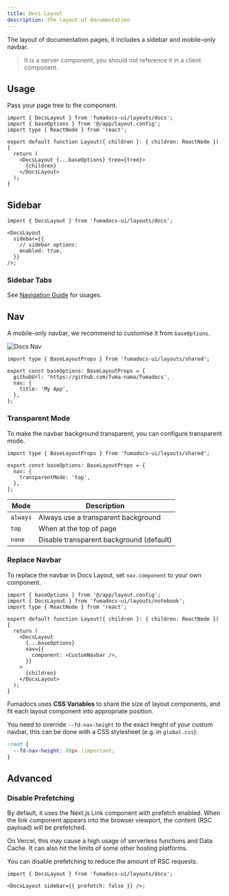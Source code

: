 ```yaml
---
title: Docs Layout
description: The layout of documentation
---
```


The layout of documentation pages, it includes a sidebar and mobile-only navbar.

> It is a server component, you should not reference it in a client component.

## Usage

Pass your page tree to the component.

```tsx title="layout.tsx"
import { DocsLayout } from 'fumadocs-ui/layouts/docs';
import { baseOptions } from '@/app/layout.config';
import type { ReactNode } from 'react';

export default function Layout({ children }: { children: ReactNode }) {
  return (
    <DocsLayout {...baseOptions} tree={tree}>
      {children}
    </DocsLayout>
  );
}
```

<AutoTypeTable
  path="./content/docs/ui/props.ts"
  type="Omit<DocsLayoutProps, 'children' | 'disableThemeSwitch'>"
/>

## Sidebar

```tsx title="layout.tsx"
import { DocsLayout } from 'fumadocs-ui/layouts/docs';

<DocsLayout
  sidebar={{
    // sidebar options:
    enabled: true,
  }}
/>;
```

<AutoTypeTable path="./content/docs/ui/props.ts" name="SidebarProps" />

### Sidebar Tabs

See [Navigation Guide](/docs/ui/navigation/sidebar#sidebar-tabs) for usages.

## Nav

A mobile-only navbar, we recommend to customise it from `baseOptions`.

<div className='max-w-[460px] mx-auto'>

![Docs Nav](/docs/docs-nav.png)

</div>

```tsx
import type { BaseLayoutProps } from 'fumadocs-ui/layouts/shared';

export const baseOptions: BaseLayoutProps = {
  githubUrl: 'https://github.com/fuma-nama/fumadocs',
  nav: {
    title: 'My App',
  },
};
```

<AutoTypeTable
  path="./content/docs/ui/props.ts"
  type="Omit<NavbarProps, 'children'>"
/>

### Transparent Mode

To make the navbar background transparent, you can configure transparent mode.

```tsx
import type { BaseLayoutProps } from 'fumadocs-ui/layouts/shared';

export const baseOptions: BaseLayoutProps = {
  nav: {
    transparentMode: 'top',
  },
};
```

| Mode     | Description                              |
| -------- | ---------------------------------------- |
| `always` | Always use a transparent background      |
| `top`    | When at the top of page                  |
| `none`   | Disable transparent background (default) |

### Replace Navbar

To replace the navbar in Docs Layout, set `nav.component` to your own component.

```tsx title="layout.tsx"
import { baseOptions } from '@/app/layout.config';
import { DocsLayout } from 'fumadocs-ui/layouts/notebook';
import type { ReactNode } from 'react';

export default function Layout({ children }: { children: ReactNode }) {
  return (
    <DocsLayout
      {...baseOptions}
      nav={{
        component: <CustomNavbar />,
      }}
    >
      {children}
    </DocsLayout>
  );
}
```

Fumadocs uses **CSS Variables** to share the size of layout components, and fit each layout component into appropriate position.

You need to override `--fd-nav-height` to the exact height of your custom navbar, this can be done with a CSS stylesheet (e.g. in `global.css`):

```css
:root {
  --fd-nav-height: 80px !important;
}
```

## Advanced

### Disable Prefetching

By default, it uses the Next.js Link component with prefetch enabled.
When the link component appears into the browser viewport, the content (RSC payload) will be prefetched.

On Vercel, this may cause a high usage of serverless functions and Data Cache.
It can also hit the limits of some other hosting platforms.

You can disable prefetching to reduce the amount of RSC requests.

```tsx
import { DocsLayout } from 'fumadocs-ui/layouts/docs';

<DocsLayout sidebar={{ prefetch: false }} />;
```
